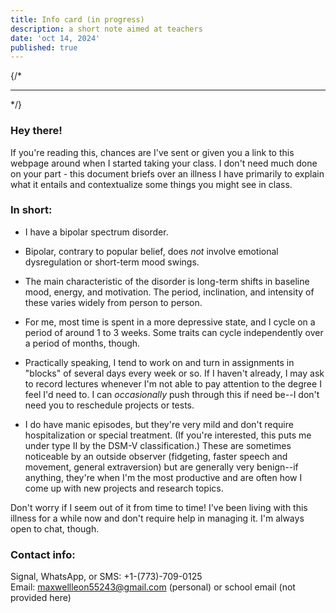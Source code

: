 ```yaml
---
title: Info card (in progress)
description: a short note aimed at teachers
date: 'oct 14, 2024'
published: true
---
```

{/* <hr /> */}
### Hey there!  
If you're reading this, chances are I've sent or given you a link to this webpage around when I started taking your class. I don't need much done on your part - this document briefs over an illness I have primarily to explain what it entails and contextualize some things you might see in class.  
  
### In short:  

- I have a bipolar spectrum disorder.  

- Bipolar, contrary to popular belief, does _not_ involve emotional dysregulation or short-term mood swings.  

- The main characteristic of the disorder is long-term shifts in baseline mood, energy, and motivation. The period, inclination, and intensity of these varies widely from person to person.

- For me, most time is spent in a more depressive state, and I cycle on a period of around 1 to 3 weeks. Some traits can cycle independently over a period of months, though.  

- Practically speaking, I tend to work on and turn in assignments in "blocks" of several days every week or so. If I haven't already, I may ask to record lectures whenever I'm not able to pay attention to the degree I feel I'd need to. I can _occasionally_ push through this if need be--I don't need you to reschedule projects or tests.  

- I do have manic episodes, but they're very mild and don't require hospitalization or special treatment. (If you're interested, this puts me under type II by the DSM-V classification.) These are sometimes noticeable by an outside observer (fidgeting, faster speech and movement, general extraversion) but are generally very benign--if anything, they're when I'm the most productive and are often how I come up with new projects and research topics.  


Don't worry if I seem out of it from time to time! I've been living with this illness for a while now and don't require help in managing it. I'm always open to chat, though.

### Contact info:
Signal, WhatsApp, or SMS: +1-(773)-709-0125  
Email: maxwellleon55243@gmail.com (personal) or school email (not provided here)  